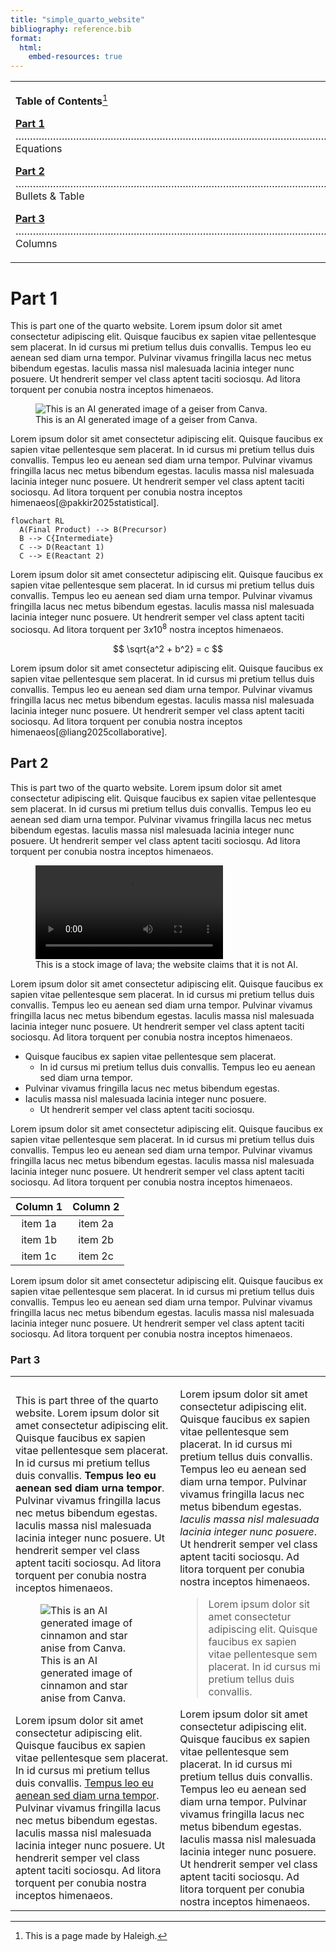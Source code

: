 ```yaml
---
title: "simple_quarto_website"
bibliography: reference.bib
format:
  html:
    embed-resources: true
---
```

<table>
<tr>
<td>
**Table of Contents**[^1]

[**Part 1**](#part-1)  ..................................................................................................................   Equations

[**Part 2**](#part-2)  ..................................................................................................................   Bullets & Table

[**Part 3**](#part-3)  ..................................................................................................................   Columns

</td>
</tr>
</table>
# Part 1
This is part one of the quarto website. Lorem ipsum dolor sit amet consectetur adipiscing elit. Quisque faucibus ex sapien vitae pellentesque sem placerat. In id cursus mi pretium tellus duis convallis. Tempus leo eu aenean sed diam urna tempor. Pulvinar vivamus fringilla lacus nec metus bibendum egestas. Iaculis massa nisl malesuada lacinia integer nunc posuere. Ut hendrerit semper vel class aptent taciti sociosqu. Ad litora torquent per conubia nostra inceptos himenaeos.

![This is an AI generated image of a geiser from Canva.](images/AIGeiser.png)

Lorem ipsum dolor sit amet consectetur adipiscing elit. Quisque faucibus ex sapien vitae pellentesque sem placerat. In id cursus mi pretium tellus duis convallis. Tempus leo eu aenean sed diam urna tempor. Pulvinar vivamus fringilla lacus nec metus bibendum egestas. Iaculis massa nisl malesuada lacinia integer nunc posuere. Ut hendrerit semper vel class aptent taciti sociosqu. Ad litora torquent per conubia nostra inceptos himenaeos[@pakkir2025statistical].

```mermaid
flowchart RL
  A(Final Product) --> B(Precursor)
  B --> C{Intermediate}
  C --> D(Reactant 1)
  C --> E(Reactant 2)
```

Lorem ipsum dolor sit amet consectetur adipiscing elit. Quisque faucibus ex sapien vitae pellentesque sem placerat. In id cursus mi pretium tellus duis convallis. Tempus leo eu aenean sed diam urna tempor. Pulvinar vivamus fringilla lacus nec metus bibendum egestas. Iaculis massa nisl malesuada lacinia integer nunc posuere. Ut hendrerit semper vel class aptent taciti sociosqu. Ad litora torquent per $3 x 10^8$ nostra inceptos himenaeos.

$$
\sqrt{a^2 + b^2} = c
$$

Lorem ipsum dolor sit amet consectetur adipiscing elit. Quisque faucibus ex sapien vitae pellentesque sem placerat. In id cursus mi pretium tellus duis convallis. Tempus leo eu aenean sed diam urna tempor. Pulvinar vivamus fringilla lacus nec metus bibendum egestas. Iaculis massa nisl malesuada lacinia integer nunc posuere. Ut hendrerit semper vel class aptent taciti sociosqu. Ad litora torquent per conubia nostra inceptos himenaeos[@liang2025collaborative].

## Part 2
This is part two of the quarto website. Lorem ipsum dolor sit amet consectetur adipiscing elit. Quisque faucibus ex sapien vitae pellentesque sem placerat. In id cursus mi pretium tellus duis convallis. Tempus leo eu aenean sed diam urna tempor. Pulvinar vivamus fringilla lacus nec metus bibendum egestas. Iaculis massa nisl malesuada lacinia integer nunc posuere. Ut hendrerit semper vel class aptent taciti sociosqu. Ad litora torquent per conubia nostra inceptos himenaeos.

![This is a stock image of lava; the website claims that it is not AI.](images/lavastock.mp4)

Lorem ipsum dolor sit amet consectetur adipiscing elit. Quisque faucibus ex sapien vitae pellentesque sem placerat. In id cursus mi pretium tellus duis convallis. Tempus leo eu aenean sed diam urna tempor. Pulvinar vivamus fringilla lacus nec metus bibendum egestas. Iaculis massa nisl malesuada lacinia integer nunc posuere. Ut hendrerit semper vel class aptent taciti sociosqu. Ad litora torquent per conubia nostra inceptos himenaeos.

* Quisque faucibus ex sapien vitae pellentesque sem placerat. 
    + In id cursus mi pretium tellus duis convallis. Tempus leo eu aenean sed diam urna tempor. 
* Pulvinar vivamus fringilla lacus nec metus bibendum egestas. 
* Iaculis massa nisl malesuada lacinia integer nunc posuere. 
    + Ut hendrerit semper vel class aptent taciti sociosqu. 


Lorem ipsum dolor sit amet consectetur adipiscing elit. Quisque faucibus ex sapien vitae pellentesque sem placerat. In id cursus mi pretium tellus duis convallis. Tempus leo eu aenean sed diam urna tempor. Pulvinar vivamus fringilla lacus nec metus bibendum egestas. Iaculis massa nisl malesuada lacinia integer nunc posuere. Ut hendrerit semper vel class aptent taciti sociosqu. Ad litora torquent per conubia nostra inceptos himenaeos.

|Column 1|Column 2|
|:------:|:------:|
|item 1a |item 2a |
|item 1b |item 2b |
|item 1c |item 2c |

Lorem ipsum dolor sit amet consectetur adipiscing elit. Quisque faucibus ex sapien vitae pellentesque sem placerat. In id cursus mi pretium tellus duis convallis. Tempus leo eu aenean sed diam urna tempor. Pulvinar vivamus fringilla lacus nec metus bibendum egestas. Iaculis massa nisl malesuada lacinia integer nunc posuere. Ut hendrerit semper vel class aptent taciti sociosqu. Ad litora torquent per conubia nostra inceptos himenaeos.

### Part 3
<table>
<tr>
<td>
            This is part three of the quarto website. Lorem ipsum dolor sit amet consectetur adipiscing elit. Quisque faucibus ex sapien vitae pellentesque sem placerat. In id cursus mi pretium tellus duis convallis. **Tempus leo eu aenean sed diam urna tempor**. Pulvinar vivamus fringilla lacus nec metus bibendum egestas. Iaculis massa nisl malesuada lacinia integer nunc posuere. Ut hendrerit semper vel class aptent taciti sociosqu. Ad litora torquent per conubia nostra inceptos himenaeos.

            ![This is an AI generated image of cinnamon and star anise from Canva.](images/cinnamonAI.png)

            Lorem ipsum dolor sit amet consectetur adipiscing elit. Quisque faucibus ex sapien vitae pellentesque sem placerat. In id cursus mi pretium tellus duis convallis. [Tempus leo eu aenean sed diam urna tempor]{.underline}. Pulvinar vivamus fringilla lacus nec metus bibendum egestas. Iaculis massa nisl malesuada lacinia integer nunc posuere. Ut hendrerit semper vel class aptent taciti sociosqu. Ad litora torquent per conubia nostra inceptos himenaeos.
</td>
<td>
            Lorem ipsum dolor sit amet consectetur adipiscing elit. Quisque faucibus ex sapien vitae pellentesque sem placerat. In id cursus mi pretium tellus duis convallis. Tempus leo eu aenean sed diam urna tempor. Pulvinar vivamus fringilla lacus nec metus bibendum egestas. *Iaculis massa nisl malesuada lacinia integer nunc posuere*. Ut hendrerit semper vel class aptent taciti sociosqu. Ad litora torquent per conubia nostra inceptos himenaeos.

            > Lorem ipsum dolor sit amet consectetur adipiscing elit. Quisque faucibus ex sapien vitae pellentesque sem placerat. In id cursus mi pretium tellus duis convallis. 

            Lorem ipsum dolor sit amet consectetur adipiscing elit. Quisque faucibus ex sapien vitae pellentesque sem placerat. In id cursus mi pretium tellus duis convallis. Tempus leo eu aenean sed diam urna tempor. Pulvinar vivamus fringilla lacus nec metus bibendum egestas. Iaculis massa nisl malesuada lacinia integer nunc posuere. Ut hendrerit semper vel class aptent taciti sociosqu. Ad litora torquent per conubia nostra inceptos himenaeos.
</td>
</tr>
</table>

[^1]: This is a page made by Haleigh. 


